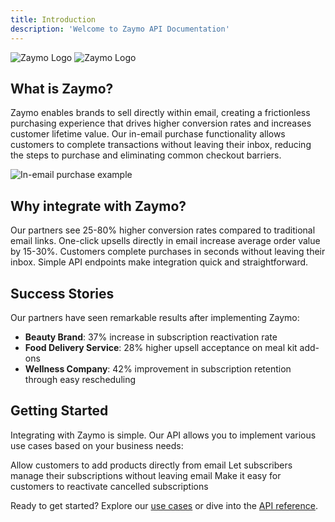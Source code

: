 ```yaml
---
title: Introduction
description: 'Welcome to Zaymo API Documentation'
---
```


<img
  className="block dark:hidden"
  src="/images/zaymo-basic.svg"
  alt="Zaymo Logo"
/>
<img
  className="hidden dark:block"
  src="/images/zaymo-basic.svg"
  alt="Zaymo Logo"
/>

## What is Zaymo?

Zaymo enables brands to sell directly within email, creating a frictionless purchasing experience that drives higher conversion rates and increases customer lifetime value. Our in-email purchase functionality allows customers to complete transactions without leaving their inbox, reducing the steps to purchase and eliminating common checkout barriers.

<Frame caption="Example of a Zaymo in-email purchase experience">
  <img src="/images/UpsellBasic.gif" alt="In-email purchase example" />
</Frame>

## Why integrate with Zaymo?

<CardGroup cols={2}>
  <Card
    title="Higher Conversion Rates"
    icon="chart-line"
  >
    Our partners see 25-80% higher conversion rates compared to traditional email links.
  </Card>
  <Card
    title="Increased AOV"
    icon="cart-shopping"
  >
    One-click upsells directly in email increase average order value by 15-30%.
  </Card>
  <Card
    title="Reduced Friction"
    icon="hand-pointer"
  >
    Customers complete purchases in seconds without leaving their inbox.
  </Card>
  <Card
    title="Easy Integration"
    icon="code"
  >
    Simple API endpoints make integration quick and straightforward.
  </Card>
</CardGroup>

## Success Stories

Our partners have seen remarkable results after implementing Zaymo:

- **Beauty Brand**: 37% increase in subscription reactivation rate
- **Food Delivery Service**: 28% higher upsell acceptance on meal kit add-ons
- **Wellness Company**: 42% improvement in subscription retention through easy rescheduling

## Getting Started

Integrating with Zaymo is simple. Our API allows you to implement various use cases based on your business needs:

<CardGroup cols={3}>
  <Card
    title="Product Upsells"
    icon="cart-plus"
    href="/usecases#product-upsells"
  >
    Allow customers to add products directly from email
  </Card>
  <Card
    title="Subscription Portal"
    icon="user-check"
    href="/usecases#portal"
  >
    Let subscribers manage their subscriptions without leaving email
  </Card>
  <Card
    title="Reactivation"
    icon="repeat"
    href="/usecases#reactivate"
  >
    Make it easy for customers to reactivate cancelled subscriptions
  </Card>
</CardGroup>

Ready to get started? Explore our [use cases](/usecases) or dive into the [API reference](/api-reference/introduction).
